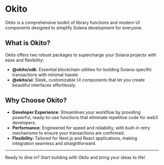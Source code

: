 # Okito

Okito is a comprehensive toolkit of library functions and modern UI components designed to simplify Solana development for everyone.

## What is Okito?

Okito offers two robust packages to supercharge your Solana projects with ease and flexibility:

- **@okito/sdk**: Essential blockchain utilities for building Solana-specific transactions with minimal hassle.
- **@okito/ui**: Sleek, customizable UI components that let you create beautiful interfaces effortlessly.

## Why Choose Okito?

- **Developer Experience**: Streamlines your workflow by providing powerful, ready-to-use functions that eliminate repetitive code for web3 developers.
- **Performance**: Engineered for speed and reliability, with built-in retry mechanisms to ensure your transactions are confirmed.
- **Flexibility**: Tailored for Next.js and React applications, making integration seamless and straightforward.

---

Ready to dive in? Start building with Okito and bring your ideas to life!